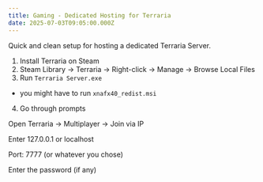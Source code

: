 ```yaml
---
title: Gaming - Dedicated Hosting for Terraria
date: 2025-07-03T09:05:00.000Z
---
```

Quick and clean setup for hosting a dedicated Terraria Server.

1. Install Terraria on Steam
2. Steam Library → Terraria → Right-click → Manage → Browse Local Files
3. Run `Terraria Server.exe`
- you might have to run `xnafx40_redist.msi`
4. Go through prompts

Open Terraria → Multiplayer → Join via IP

Enter 127.0.0.1 or localhost

Port: 7777 (or whatever you chose)

Enter the password (if any)
